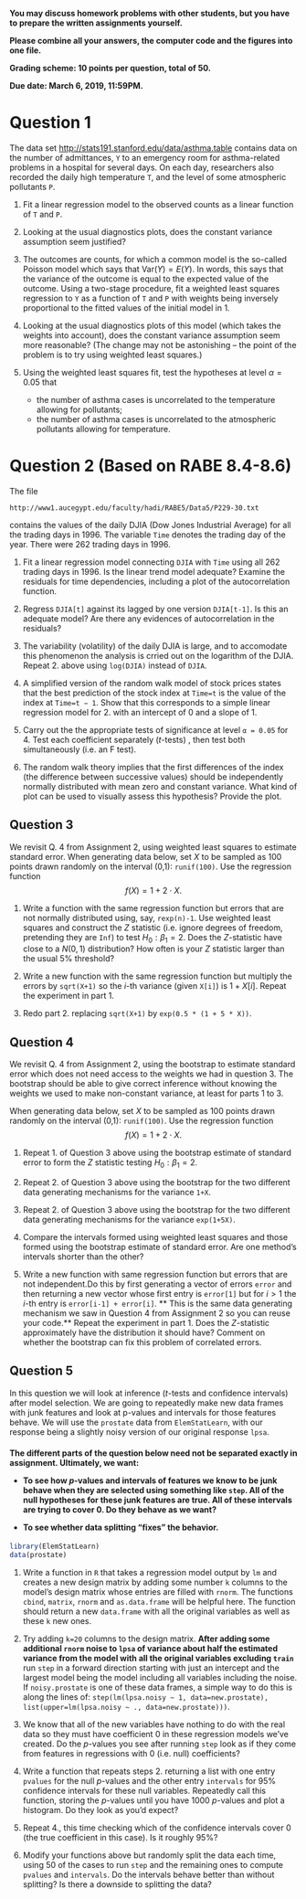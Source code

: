

**You may discuss homework problems with other students, but you have to prepare the written assignments yourself.**

**Please combine all your answers, the computer code and the figures into one file.**

**Grading scheme: 10 points per question, total of 50.**
 
**Due date: March 6, 2019, 11:59PM.**

# Question 1


The data set [http://stats191.stanford.edu/data/asthma.table](http://stats191.stanford.edu/data/asthma.table) contains data on the number of admittances, `Y` to an emergency room for asthma-related problems in a hospital for several days. On each day, researchers also recorded the daily high temperature `T`, and the level of some atmospheric pollutants `P`.

1. Fit a linear regression model to the observed counts as a linear function of `T` and `P`.

2. Looking at the usual diagnostics plots, does the constant variance assumption seem justified?

3. The outcomes are counts, for which a common model is the so-called Poisson model which says that
$\text{Var}(Y) = E(Y)$. In words,  this says that the variance of the outcome is equal to the expected value of the outcome. Using a two-stage procedure, fit a weighted least squares regression to `Y` as a function of `T` and `P` with weights being inversely proportional to the fitted values of the initial model in 1.

4. Looking at the usual diagnostics plots of this model (which takes the weights into account), does the constant variance assumption seem more reasonable? (The change may not be astonishing -- the point of the problem is to try using weighted least squares.)

5. Using the weighted least squares fit, test the hypotheses at level $\alpha = 0.05$ that 

    * the number of asthma cases is uncorrelated to the temperature allowing for pollutants;
    * the number of asthma cases is uncorrelated to the atmospheric pollutants allowing for temperature. 
   
   

# Question 2 (Based on RABE 8.4-8.6)

The file 

    http://www1.aucegypt.edu/faculty/hadi/RABE5/Data5/P229-30.txt

contains the values of the daily DJIA (Dow Jones Industrial Average)
for all the trading days in 1996. The variable `Time` denotes the trading day of the year. There were 262 trading days in 1996.

1. Fit a linear regression model connecting `DJIA` with `Time` using all 262 trading days in 1996. Is the linear trend model adequate? Examine the residuals for time dependencies, including a plot of the autocorrelation function.

2. Regress `DJIA[t]` against its lagged by one version `DJIA[t-1]`. Is this an adequate model? Are there any evidences of autocorrelation in the residuals?

3. The variability (volatility) of the daily DJIA is large, and to accomodate this phenomenon the analysis is crried out on the logarithm of the DJIA. Repeat 2. above using  `log(DJIA)` instead of `DJIA`.

4.  A simplified version of the random walk model of stock prices states that the best prediction of the stock index at `Time=t` is the value of the index at `Time=t − 1`. Show that this corresponds to a simple linear regression model for 2. with an intercept of 0 and a slope of 1.

5. Carry out the the appropriate tests of significance at level `α = 0.05` for 4. Test each coefficient separately ($t$-tests) , then test both simultaneously (i.e. an F test). 

6. The random walk theory implies that the first differences of the index (the difference between successive values) should be independently normally distributed with mean zero and constant variance. What kind of plot can be used to visually assess this hypothesis? Provide the plot.

## Question 3

We revisit Q. 4 from Assignment 2, using weighted least squares to estimate standard error.
When generating data below, set 
$X$ to be sampled as 100 points drawn randomly on the interval (0,1): `runif(100)`. Use the regression function
$$
f(X) = 1 + 2 \cdot X.
$$

1. Write a function with the same regression function but errors that are not normally distributed using, say, `rexp(n)-1`. Use weighted least squares and construct the $Z$ statistic (i.e. ignore degrees of freedom, pretending they are `Inf`) to test $H_0:\beta_1=2$. Does the $Z$-statistic have close to a $N(0,1)$ distribution? How often is your $Z$ statistic larger than the usual 5% threshold? 

2. Write a new function with the same regression function but multiply the errors by `sqrt(X+1)` so the $i$-th variance (given `X[i]`) is $1+X[i]$. Repeat the experiment in part 1. 

3. Redo part 2. replacing `sqrt(X+1)` by `exp(0.5 * (1 + 5 * X))`.

## Question 4

We revisit Q. 4 from Assignment 2, using the bootstrap to estimate standard error which does not need access to the weights we had in question 3. The bootstrap should be able to give correct inference without knowing the weights we used to make non-constant variance, at least for parts 1 to 3.

When generating data below, set 
$X$ to be sampled as 100 points drawn randomly on the interval (0,1): `runif(100)`. Use the regression function
$$
f(X) = 1 + 2 \cdot X.
$$

1. Repeat 1. of Question 3 above using the bootstrap estimate of standard error to form the $Z$ statistic testing $H_0:\beta_1=2$.

2. Repeat 2. of Question 3 above using the bootstrap for the two different data generating mechanisms for the variance `1+X`.

3. Repeat 2. of Question 3 above using the bootstrap for the two different data generating mechanisms for the variance `exp(1+5X)`.

4. Compare the intervals formed using weighted least squares and those formed using the bootstrap estimate of standard error. Are one method's intervals shorter than the other?

5. Write a new function with same regression function but errors that are not independent.Do this by first generating a vector of errors `error` and then returning a new vector whose first entry is `error[1]` but for $i>1$ the $i$-th entry is `error[i-1] + error[i]`. ** This is the same data generating mechanism we saw in Question 4 from Assignment 2 so you can reuse your code.** Repeat the experiment in part 1. Does the $Z$-statistic approximately have the distribution it should have? Comment on whether the bootstrap can fix this problem of correlated errors.

## Question 5

In this question we will look at inference ($t$-tests and confidence
intervals) after model selection. We are going to repeatedly make
new data frames with junk features and look at p-values and intervals for those
features behave.  We will use the `prostate` data from `ElemStatLearn`, with our response being
a slightly noisy version of our original response `lpsa`.

<h4>
The different parts of the question below need not be separated exactly in assignment. Ultimately, we want:

<ul>
<li>To see how $p$-values and intervals of features we know to be junk behave when they are selected using
something like `step`. All of the null hypotheses for these junk features are true. All of these intervals are trying
to cover 0. Do they behave as we want?

<li> To see whether data splitting "fixes" the behavior.
</ul>

</h4>


```R
library(ElemStatLearn)
data(prostate)
```

1. Write a function in `R` that takes a regression model output by `lm` and creates a new design matrix
by adding some number `k` columns to the model's design matrix whose entries are filled with `rnorm`. The functions
`cbind`, `matrix`, `rnorm` and `as.data.frame` will be helpful here. The function should return a new `data.frame` with all the original variables as well as these `k` new ones.

2. Try adding `k=20` columns to the design matrix. **After adding some additional `rnorm` noise to `lpsa` of variance about half the estimated variance from the model with all the original variables excluding `train`** run `step` in a forward direction starting with just an intercept and the largest model being the model including all variables including the noise. If `noisy.prostate` is one of these data frames, a simple way to do this is along the lines of: `step(lm(lpsa.noisy ~ 1, data=new.prostate), list(upper=lm(lpsa.noisy ~ ., data=new.prostate)))`.
 
3. We know that all of the new variables have nothing to do with the real data so they must have coefficient 0
in these regression models we've created. Do the $p$-values you see after running `step` look as if they
come from features in regressions with 0 (i.e. null) coefficients? 

4. Write a function that repeats steps 2. returning a list with one entry `pvalues` for the null $p$-values and the other entry `intervals` for 95% confidence intervals for these null variables. Repeatedly call this function, storing the $p$-values until you have 1000 $p$-values and plot a histogram. Do they look as you'd expect? 

5. Repeat 4., this time checking which of the confidence intervals cover 0 (the true coefficient in this case). Is it roughly 95%?

6. Modify your functions above but randomly split the data each time, using 50 of the cases to run `step` and the remaining ones to compute `pvalues` and `intervals`. Do the intervals behave better than without splitting? Is there a downside to splitting the data?


```R

```
